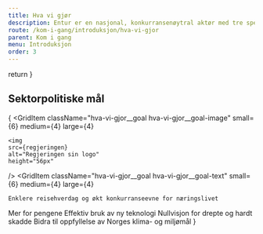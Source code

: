 ```yaml
---
title: Hva vi gjør
description: Entur er en nasjonal, konkurransenøytral aktør med tre spennende oppdrag.
route: /kom-i-gang/introduksjon/hva-vi-gjor
parent: Kom i gang
menu: Introduksjon
order: 3
---
```



  return <SEO title={props.pageContext.frontmatter.title} description={props.pageContext.frontmatter.description} pathname={props.pageContext.frontmatter.route} />
}

<PageHeader />

<HvaViGjor></HvaViGjor>

## Sektorpolitiske mål

{
<GridContainer spacing="medium">
  <GridItem
    className="hva-vi-gjor__goal hva-vi-gjor__goal-image"
    small={6}
    medium={4}
    large={4}
  >
    <img
    src={regjeringen}
    alt="Regjeringen sin logo"
    height="56px"
  />
  </GridItem>
  <GridItem
    className="hva-vi-gjor__goal hva-vi-gjor__goal-text"
    small={6}
    medium={4}
    large={4}
  >
    Enklere reisehverdag og økt konkurranseevne for næringslivet
  </GridItem>
  <GridItem
    className="hva-vi-gjor__goal hva-vi-gjor__goal-text"
    small={6}
    medium={4}
    large={4}
  >
    Mer for pengene
  </GridItem>
  <GridItem
    className="hva-vi-gjor__goal hva-vi-gjor__goal-text"
    small={6}
    medium={4}
    large={4}
  >
    Effektiv bruk av ny teknologi
  </GridItem>
  <GridItem
    className="hva-vi-gjor__goal hva-vi-gjor__goal-text"
    small={6}
    medium={4}
    large={4}
  >
    Nullvisjon for drepte og hardt skadde
  </GridItem>
  <GridItem
    className="hva-vi-gjor__goal hva-vi-gjor__goal-text"
    small={6}
    medium={4}
    large={4}
  >
    Bidra til oppfyllelse av Norges klima- og miljømål
  </GridItem>
</GridContainer>
}
